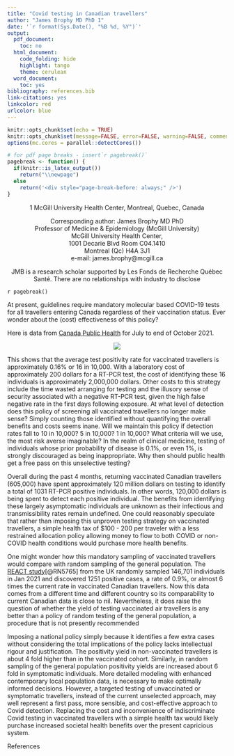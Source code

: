 ```yaml
---
title: "Covid testing in Canadian travellers"
author: "James Brophy MD PhD 1"
date: '`r format(Sys.Date(), "%B %d, %Y")`'
output:
  pdf_document:
    toc: no
  html_document:
    code_folding: hide
    highlight: tango
    theme: cerulean
  word_document:
    toc: yes
bibliography: references.bib
link-citations: yes
linkcolor: red
urlcolor: blue
---
```




```r
knitr::opts_chunk$set(echo = TRUE)
knitr::opts_chunk$set(message=FALSE, error=FALSE, warning=FALSE, comment=NA, echo = knitr::is_html_output())   
options(mc.cores = parallel::detectCores())   

# for pdf page breaks - insert`r pagebreak()`
pagebreak <- function() {
  if(knitr::is_latex_output())
    return("\\newpage")
  else
    return('<div style="page-break-before: always;" />')
}

```

<center>


1 McGill University Health Center, Montreal, Quebec, Canada      

Corresponding author: 
James Brophy MD PhD      
Professor of Medicine & Epidemiology (McGill University)       
McGill University Health Center,      
1001 Decarie Blvd Room C04.1410     
Montreal (Qc) H4A 3J1     
e-mail: james.brophy@mcgill.ca     


JMB is a research scholar supported by Les Fonds de Recherche Québec Santé. There are no relationships with industry to disclose


</center>

`r pagebreak()`

At present, guidelines require mandatory molecular based COVID-19 tests for all travellers entering Canada regardless of their vaccination status. Ever wonder about the (cost) effectiveness of this policy?

Here is data from [Canada Public Health](https://www.canada.ca/en/public-health/services/diseases/coronavirus-disease-covid-19/testing-screening-contact-tracing/summary-data-travellers.htm) for July  to end of October 2021.

\vspace{10pt} 
<center>
![](PCR.png)


</center>     

\vspace{10pt} 


This shows that the average test positivity rate for vaccinated travellers is approximately 0.16% or 16 in 10,000. With a laboratory cost of approximately 200 dollars for a RT-PCR test, the cost of identifying these 16 individuals is approximately 2,000,000 dollars. Other costs to this strategy include the time wasted arranging for testing and the illusory sense of security associated with a negative RT-PCR test, given the high false negative rate in the first days following exposure. At what level of detection does this policy of screening all vaccinated travellers no longer make sense? Simply counting those identified without quantifying the overall benefits and costs seems inane. Will we maintain this policy if detection rates fall to 10 in 10,000? 5 in 10,000? 1 in 10,000? What criteria will we use, the most risk averse imaginable? In the realm of clinical medicine, testing of individuals whose prior probability of disease is 0.1%, or even 1%, is strongly discouraged as being inappropriate. Why then should public health get a free pass on this unselective testing?

Overall during the past 4 months, returning vaccinated Canadian travellers (605,000) have spent approximately 120 million dollars on testing to identify a total of 1031 RT-PCR positive individuals. In other words, 120,000 dollars is being spent to detect each positive individual. The benefits from identifying these largely asymptomatic individuals are unknown as their infectious and transmissibility rates remain undefined. One could reasonably speculate that rather than imposing this unproven testing strategy on vaccinated travellers, a simple health tax of $100 - 200 per traveler with a less restrained allocation policy allowing money to flow to both COVID or non-COVID health conditions would purchase more health benefits.

One might wonder how this mandatory sampling of vaccinated travellers would compare with random sampling of the general population. The [REACT study](https://doi.org/10.1371/journal.pmed.1003777)[@RN5765] from the UK randomly sampled 146,701 individuals in Jan 2021 and discovered 1251 positive cases, a rate of 0.9%, or almost 6 times the current rate in vaccinated Canadian travellers. Now this data comes from a different time and different country so its comparability to current Canadian data is close to nil. Nevertheless, it does raise the question of whether the yield of testing vaccinated air travellers is any better than a policy of random testing of the general population, a procedure that is not presently recommended

Imposing a national policy simply because it identifies a few extra cases without considering the total implications of the policy lacks intellectual rigour and justification. The positivity yield in non-vaccinated travellers is about 4 fold higher than in the vaccinated cohort. Similarly, in random sampling of the general population positivity yields are increased about 6 fold in symptomatic individuals. More detailed modeling with enhanced contemporary local population data, is necessary to make optimally informed decisions. However, a targeted testing of unvaccinated or symptomatic travellers, instead of the current unselected approach, may well represent a first pass, more sensible, and cost-effective approach to Covid detection. Replacing the cost and inconvenience of indiscriminate Covid testing in vaccinated travellers with a simple health tax would likely purchase increased societal health benefits over the present capricious system.     

\vspace{15pt} 
     

References    
\vspace{15pt} 
      
      
      
      

